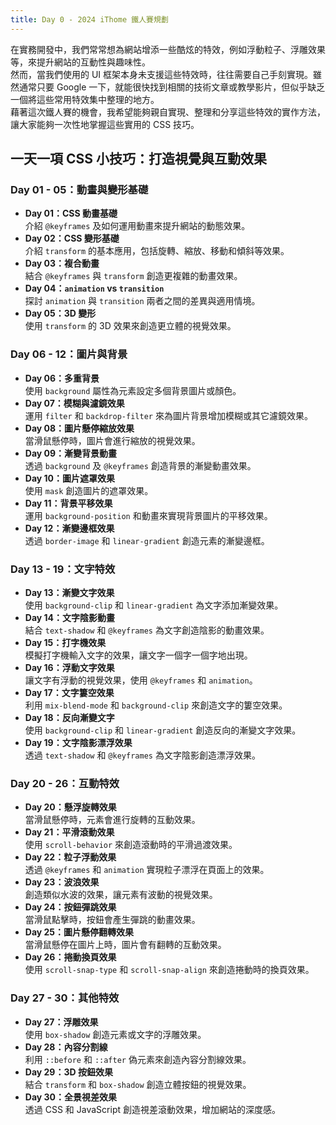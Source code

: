 ```yaml
---
title: Day 0 - 2024 iThome 鐵人賽規劃
---
```

在實務開發中，我們常常想為網站增添一些酷炫的特效，例如浮動粒子、浮雕效果等，來提升網站的互動性與趣味性。  
然而，當我們使用的 UI 框架本身未支援這些特效時，往往需要自己手刻實現。雖然通常只要 Google 一下，就能很快找到相關的技術文章或教學影片，但似乎缺乏一個將這些常用特效集中整理的地方。  
藉著這次鐵人賽的機會，我希望能夠親自實現、整理和分享這些特效的實作方法，讓大家能夠一次性地掌握這些實用的 CSS 技巧。

## 一天一項 CSS 小技巧：打造視覺與互動效果
### Day 01 - 05：動畫與變形基礎
- **Day 01：CSS 動畫基礎**  
  介紹 `@keyframes` 及如何運用動畫來提升網站的動態效果。
- **Day 02：CSS 變形基礎**  
  介紹 `transform` 的基本應用，包括旋轉、縮放、移動和傾斜等效果。
- **Day 03：複合動畫**  
  結合 `@keyframes` 與 `transform` 創造更複雜的動畫效果。
- **Day 04：`animation` vs `transition`**  
  探討 `animation` 與 `transition` 兩者之間的差異與適用情境。
- **Day 05：3D 變形**  
  使用 `transform` 的 3D 效果來創造更立體的視覺效果。

### Day 06 - 12：圖片與背景
- **Day 06：多重背景**  
  使用 `background` 屬性為元素設定多個背景圖片或顏色。
- **Day 07：模糊與濾鏡效果**  
  運用 `filter` 和 `backdrop-filter` 來為圖片背景增加模糊或其它濾鏡效果。
- **Day 08：圖片懸停縮放效果**  
  當滑鼠懸停時，圖片會進行縮放的視覺效果。
- **Day 09：漸變背景動畫**  
  透過 `background` 及 `@keyframes` 創造背景的漸變動畫效果。
- **Day 10：圖片遮罩效果**  
  使用 `mask` 創造圖片的遮罩效果。
- **Day 11：背景平移效果**  
  運用 `background-position` 和動畫來實現背景圖片的平移效果。
- **Day 12：漸變邊框效果**  
  透過 `border-image` 和 `linear-gradient` 創造元素的漸變邊框。

### Day 13 - 19：文字特效
- **Day 13：漸變文字效果**  
  使用 `background-clip` 和 `linear-gradient` 為文字添加漸變效果。
- **Day 14：文字陰影動畫**  
  結合 `text-shadow` 和 `@keyframes` 為文字創造陰影的動畫效果。
- **Day 15：打字機效果**  
  模擬打字機輸入文字的效果，讓文字一個字一個字地出現。
- **Day 16：浮動文字效果**  
  讓文字有浮動的視覺效果，使用 `@keyframes` 和 `animation`。
- **Day 17：文字簍空效果**  
  利用 `mix-blend-mode` 和 `background-clip` 來創造文字的簍空效果。
- **Day 18：反向漸變文字**  
  使用 `background-clip` 和 `linear-gradient` 創造反向的漸變文字效果。
- **Day 19：文字陰影漂浮效果**  
  透過 `text-shadow` 和 `@keyframes` 為文字陰影創造漂浮效果。

### Day 20 - 26：互動特效
- **Day 20：懸浮旋轉效果**  
  當滑鼠懸停時，元素會進行旋轉的互動效果。
- **Day 21：平滑滾動效果**  
  使用 `scroll-behavior` 來創造滾動時的平滑過渡效果。
- **Day 22：粒子浮動效果**  
  透過 `@keyframes` 和 `animation` 實現粒子漂浮在頁面上的效果。
- **Day 23：波浪效果**  
  創造類似水波的效果，讓元素有波動的視覺效果。
- **Day 24：按鈕彈跳效果**  
  當滑鼠點擊時，按鈕會產生彈跳的動畫效果。
- **Day 25：圖片懸停翻轉效果**  
  當滑鼠懸停在圖片上時，圖片會有翻轉的互動效果。
- **Day 26：捲動換頁效果**  
  使用 `scroll-snap-type` 和 `scroll-snap-align` 來創造捲動時的換頁效果。

### Day 27 - 30：其他特效
- **Day 27：浮雕效果**  
  使用 `box-shadow` 創造元素或文字的浮雕效果。
- **Day 28：內容分割線**  
  利用 `::before` 和 `::after` 偽元素來創造內容分割線效果。
- **Day 29：3D 按鈕效果**  
  結合 `transform` 和 `box-shadow` 創造立體按鈕的視覺效果。
- **Day 30：全景視差效果**  
  透過 CSS 和 JavaScript 創造視差滾動效果，增加網站的深度感。
